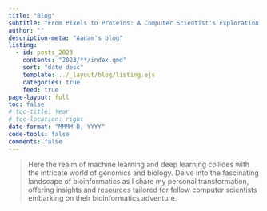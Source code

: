 ```yaml
---
title: "Blog"
subtitle: "From Pixels to Proteins: A Computer Scientist's Exploration of Bioinformatics and Beyond"
author: ""
description-meta: "Aadam's blog"
listing:
  - id: posts_2023
    contents: "2023/**/index.qmd"
    sort: "date desc"
    template: ../_layout/blog/listing.ejs
    categories: true
    feed: true
page-layout: full
toc: false
# toc-title: Year
# toc-location: right
date-format: "MMMM D, YYYY"
code-tools: false
comments: false
---
```


<!-- ::: {.callout-note appearance="simple"} -->

> Here the realm of machine learning and deep learning collides with the intricate world of genomics and biology. Delve into the fascinating landscape of bioinformatics as I share my personal transformation, offering insights and resources tailored for fellow computer scientists embarking on their bioinformatics adventure.

<!-- ::: -->


:::{#posts_2023}
:::

